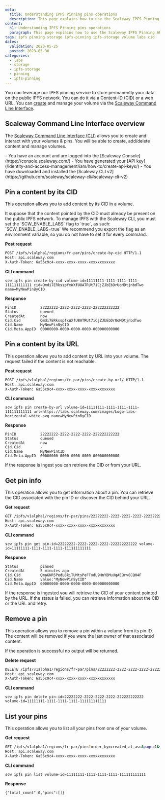 ```yaml
---
meta:
  title: Understanding IPFS Pinning pins operations
  description: This page explains how to use the Scaleway IPFS Pinning API.
content:
  h1: Understanding IPFS Pinning pins operations
  paragraph: This page explains how to use the Scaleway IPFS Pinning API.
tags: ipfs pinning storage ipfs-pinning ipfs-storage volume labs cid
dates:
  validation: 2023-05-25
  posted: 2023-05-30
categories:
  - labs
  - storage
  - ipfs-storage
  - pinning
  - ipfs-pinning
---
```


You can leverage our IPFS pinning service to store permanently your data on the public IPFS network. You can do it via a Content-ID (CID) or a web URL. You can [create](/storage/ipfs/api-cli/volumes-operations) and manage your volume via the [Scaleway Command Line Interface](https://github.com/scaleway/scaleway-cli).

## Scaleway Command Line Interface overview

The [Scaleway Command Line Interface (CLI)](https://github.com/scaleway/scaleway-cli) allows you to create and interact with your volumes & pins. You will be able to create, add/delete content and manage volumes.

<Macro id="iam-requirements" />

<Message type="requirement">
    - You have an account and are logged into the [Scaleway Console](https://console.scaleway.com/)
    - You have generated your [API key](/identity-and-access-management/iam/how-to/create-api-keys/)
    - You have downloaded and installed the [Scaleway CLI v2](https://github.com/scaleway/scaleway-cli#scaleway-cli-v2)
</Message>

## Pin a content by its CID

This operation allows you to add content by its CID in a volume.

<Message type="note">
  It suppose that the content pointed by the CID must already be present on the public IPFS network.
</Message>

<Message type="important">
    To manage IPFS with the Scaleway CLI, you must set the `SCW_ENABLE_LABS` flag to `true`, as such: `SCW_ENABLE_LABS=true`
    We recommend you export the flag as an environment variable, so you do not have to set it for every command.
</Message>

**Post request**
```sh no-copy
POST /ipfs/v1alpha1/regions/fr-par/pins/create-by-cid HTTP/1.1
Host: api.scaleway.com
X-Auth-Token: 6a55c9c4-xxxx-xxxx-xxxx-xxxxxxxxxxxx
```

**CLI command**
```
scw ipfs pin create-by-cid volume-id=11111111-1111-1111-1111-111111111111 cid=Qmdi7ERksspfxWXfU8ATRUt7iCjZJbEbDrUoMDtjnbdTwo name=MyNewPinByCID
```

**Response**
```
PinID           22222222-2222-2222-2222-222222222222
Status          queued
CreatedAt       now
Cid.Cid         Qmdi7ERksspfxWXfU8ATRUt7iCjZJbEbDrUoMDtjnbdTwo
Cid.Name        MyNewPinByCID
Cid.Meta.AppID  00000000-0000-0000-0000-000000000000
```

## Pin a content by its URL

This operation allows you to add content by URL into your volume. The request failed if the content is not reachable.

**Post request**
```sh no-copy
POST /ipfs/v1alpha1/regions/fr-par/pins/create-by-url/ HTTP/1.1
Host: api.scaleway.com
X-Auth-Token: 6a55c9c4-xxxx-xxxx-xxxx-xxxxxxxxxxxx
```

**CLI command**
```
scw ipfs pin create-by-url volume-id=11111111-1111-1111-1111-111111111111 url=https://labs.scaleway.com/images/Logo-labs-horizontal-white.svg name=MyNewPinByCID
```

**Response**
```
PinID           22222222-2222-2222-2222-222222222222
Status          queued
CreatedAt       now
Cid.Cid         -
Cid.Name        MyNewPinCID
Cid.Meta.AppID  00000000-0000-0000-0000-000000000000
```

<Message type="note">
  If the response is ingest you can retrieve the CID or from your URL.
</Message>

## Get pin info

This operation allows you to get information about a pin. You can retrieve the CID associated with the pin ID or discover the CID behind your URL.

**Get request**
```sh no-copy
GET /ipfs/v1alpha1/regions/fr-par/pins/22222222-2222-2222-2222-222222222222?volume_id=11111111-1111-1111-1111-111111111111 HTTP/1.1
Host: api.scaleway.com
X-Auth-Token: 6a55c9c4-xxxx-xxxx-xxxx-xxxxxxxxxxxx
```

**CLI command**
```
scw ipfs pin get pin-id=22222222-2222-2222-2222-222222222222 volume-id=11111111-1111-1111-1111-111111111111
```

**Response**
```
Status          pinned
CreatedAt       5 minutes ago
Cid.Cid         QmaGNR5PedL8kiTUMtsPeFFodL9HnYBMuUqAEQrv6CQH4F
Cid.Name        value:"MyNewPinByCID"
Cid.Meta.AppID  00000000-0000-0000-0000-000000000000
```

<Message type="note">
  If the response is ingested you will retrieve the CID of your content pointed by the URL.
</Message>

<Message type="important">
  If the status is failed, you can retrieve information about the CID or the URL and retry.
</Message>

## Remove a pin

This operation allows you to remove a pin within a volume from its pin ID. The content will be removed if you were the last owner of that associated content.

<Message type="note">
  If the operation is successful no output will be returned.
</Message>

**Delete request**
```sh no-copy
DELETE /ipfs/v1alpha1/regions/fr-par/pins/22222222-2222-2222-2222-222222222222?volume_id=11111111-1111-1111-1111-111111111111 HTTP/1.1
Host: api.scaleway.com
X-Auth-Token: 6a55c9c4-xxxx-xxxx-xxxx-xxxxxxxxxxxx
```

**CLI command**
```
scw ipfs pin delete pin-id=22222222-2222-2222-2222-222222222222 volume-id=11111111-1111-1111-1111-111111111111
```

## List your pins

This operation allows you to list all your pins from one of your volume.

**Get request**
```sh no-copy
GET /ipfs/v1alpha1/regions/fr-par/pins?order_by=created_at_asc&page=1&status=unknown_status&volume_id=11111111-1111-1111-1111-111111111111 HTTP/1.1
Host: api.scaleway.com
X-Auth-Token: 6a55c9c4-xxxx-xxxx-xxxx-xxxxxxxxxxxx
```

**CLI command**
```
scw ipfs pin list volume-id=11111111-1111-1111-1111-111111111111
```

**Response**
```
{"total_count":0,"pins":[]}
```